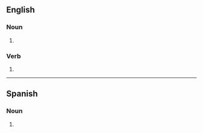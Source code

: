 ==English==

===Noun===
{{head|en|noun form}}

# {{plural of|en|voucher}}

===Verb===
{{head|en|verb form}}

# {{en-third-person singular of|voucher}}

----

==Spanish==

===Noun===
{{head|es|noun form}}

# {{plural of|es|voucher}}